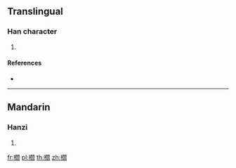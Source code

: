 ==Translingual==

===Han character===
{{Han char|rn=75|rad=木|as=16|sn=20|four=|canj=DANX}}

# {{defn|Han|sort=木16}}

====References====
* {{Han ref|kx=0561.150|dkj=15845|dj=0950.060|hdz=21318.100|uh=6AE9|ud=27369}}

----

==Mandarin==

===Hanzi===
{{cmn-hanzi|pin=[[yán]] ([[yan2]])|wg=yen<sup>2</sup>}}

# {{defn|lang=cmn|sort=木16}}

[[fr:櫩]]
[[pl:櫩]]
[[th:櫩]]
[[zh:櫩]]